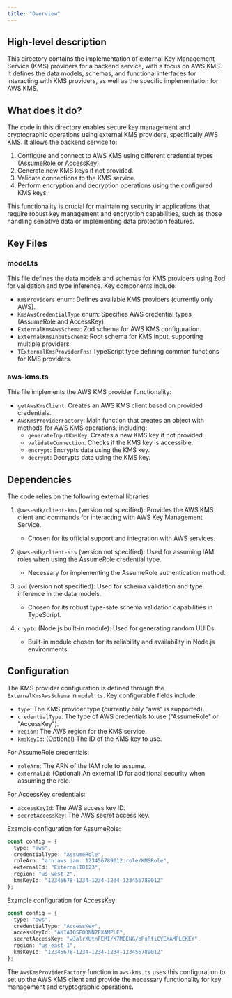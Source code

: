 ```yaml
---
title: "Overview"
---
```


## High-level description
This directory contains the implementation of external Key Management Service (KMS) providers for a backend service, with a focus on AWS KMS. It defines the data models, schemas, and functional interfaces for interacting with KMS providers, as well as the specific implementation for AWS KMS.

## What does it do?
The code in this directory enables secure key management and cryptographic operations using external KMS providers, specifically AWS KMS. It allows the backend service to:

1. Configure and connect to AWS KMS using different credential types (AssumeRole or AccessKey).
2. Generate new KMS keys if not provided.
3. Validate connections to the KMS service.
4. Perform encryption and decryption operations using the configured KMS keys.

This functionality is crucial for maintaining security in applications that require robust key management and encryption capabilities, such as those handling sensitive data or implementing data protection features.

## Key Files

### model.ts
This file defines the data models and schemas for KMS providers using Zod for validation and type inference. Key components include:

- `KmsProviders` enum: Defines available KMS providers (currently only AWS).
- `KmsAwsCredentialType` enum: Specifies AWS credential types (AssumeRole and AccessKey).
- `ExternalKmsAwsSchema`: Zod schema for AWS KMS configuration.
- `ExternalKmsInputSchema`: Root schema for KMS input, supporting multiple providers.
- `TExternalKmsProviderFns`: TypeScript type defining common functions for KMS providers.

### aws-kms.ts
This file implements the AWS KMS provider functionality:

- `getAwsKmsClient`: Creates an AWS KMS client based on provided credentials.
- `AwsKmsProviderFactory`: Main function that creates an object with methods for AWS KMS operations, including:
  - `generateInputKmsKey`: Creates a new KMS key if not provided.
  - `validateConnection`: Checks if the KMS key is accessible.
  - `encrypt`: Encrypts data using the KMS key.
  - `decrypt`: Decrypts data using the KMS key.

## Dependencies
The code relies on the following external libraries:

1. `@aws-sdk/client-kms` (version not specified): Provides the AWS KMS client and commands for interacting with AWS Key Management Service.
   - Chosen for its official support and integration with AWS services.

2. `@aws-sdk/client-sts` (version not specified): Used for assuming IAM roles when using the AssumeRole credential type.
   - Necessary for implementing the AssumeRole authentication method.

3. `zod` (version not specified): Used for schema validation and type inference in the data models.
   - Chosen for its robust type-safe schema validation capabilities in TypeScript.

4. `crypto` (Node.js built-in module): Used for generating random UUIDs.
   - Built-in module chosen for its reliability and availability in Node.js environments.

## Configuration
The KMS provider configuration is defined through the `ExternalKmsAwsSchema` in `model.ts`. Key configurable fields include:

- `type`: The KMS provider type (currently only "aws" is supported).
- `credentialType`: The type of AWS credentials to use ("AssumeRole" or "AccessKey").
- `region`: The AWS region for the KMS service.
- `kmsKeyId`: (Optional) The ID of the KMS key to use.

For AssumeRole credentials:
- `roleArn`: The ARN of the IAM role to assume.
- `externalId`: (Optional) An external ID for additional security when assuming the role.

For AccessKey credentials:
- `accessKeyId`: The AWS access key ID.
- `secretAccessKey`: The AWS secret access key.

Example configuration for AssumeRole:

```typescript
const config = {
  type: "aws",
  credentialType: "AssumeRole",
  roleArn: "arn:aws:iam::123456789012:role/KMSRole",
  externalId: "ExternalID123",
  region: "us-west-2",
  kmsKeyId: "12345678-1234-1234-1234-123456789012"
};
```

Example configuration for AccessKey:

```typescript
const config = {
  type: "aws",
  credentialType: "AccessKey",
  accessKeyId: "AKIAIOSFODNN7EXAMPLE",
  secretAccessKey: "wJalrXUtnFEMI/K7MDENG/bPxRfiCYEXAMPLEKEY",
  region: "us-east-1",
  kmsKeyId: "12345678-1234-1234-1234-123456789012"
};
```

The `AwsKmsProviderFactory` function in `aws-kms.ts` uses this configuration to set up the AWS KMS client and provide the necessary functionality for key management and cryptographic operations.